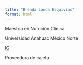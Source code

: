 ```yaml
---
title: "Brenda Landa Esquivias"
format: html
---
```


Maestría en Nutrición Clínica

Universidad Anáhuac México Norte

[IG](https://www.instagram.com/omc_lab/)

Proveedora de cajeta